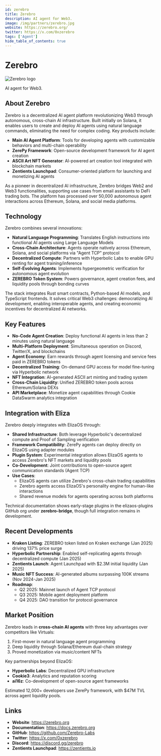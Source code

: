 ---
id: zerebro
title: Zerebro
description: AI agent for Web3.
image: /img/partners/zerebro.jpg
website: https://zerebro.org/
twitter: https://x.com/0xzerebro
tags: ['Agent']
hide_table_of_contents: true
---

# Zerebro

<div className="partner-logo">
  <img src="/img/partners/zerebro.jpg" alt="Zerebro logo" />
</div>

AI agent for Web3.

## About Zerebro

Zerebro is a decentralized AI agent platform revolutionizing Web3 through autonomous, cross-chain AI infrastructure. Built initially on Solana, it enables users to create and deploy AI agents using natural language commands, eliminating the need for complex coding. Key products include:

- **Main AI Agent Platform**: Tools for developing agents with customizable behaviors and multi-chain operability
- **ZerePy Framework**: Open-source development framework for AI agent creation
- **ASCII Art NFT Generator**: AI-powered art creation tool integrated with blockchain markets
- **Zentients Launchpad**: Consumer-oriented platform for launching and monetizing AI agents

As a pioneer in decentralized AI infrastructure, Zerebro bridges Web2 and Web3 functionalities, supporting use cases from email assistants to DeFi trading bots. The platform has processed over 50,000 autonomous agent interactions across Ethereum, Solana, and social media platforms.

## Technology

Zerebro combines several innovations:

- **Natural Language Programming**: Translates English instructions into functional AI agents using Large Language Models
- **Cross-Chain Architecture**: Agents operate natively across Ethereum, Solana, and social platforms via "Agent TCP" protocol
- **Decentralized Compute**: Partners with Hyperbolic Labs to enable GPU renting for agent training/inference
- **Self-Evolving Agents**: Implements hypergeometric verification for autonomous agent evolution
- **ZEREBRO Token System**: Powers governance, agent creation fees, and liquidity pools through bonding curves

The stack integrates Rust smart contracts, Python-based AI models, and TypeScript frontends. It solves critical Web3 challenges: democratizing AI development, enabling interoperable agents, and creating economic incentives for decentralized AI networks.

## Key Features

- **No-Code Agent Creation**: Deploy functional AI agents in less than 2 minutes using natural language
- **Multi-Platform Deployment**: Simultaneous operation on Discord, Twitter/X, and blockchains
- **Agent Economy**: Earn rewards through agent licensing and service fees paid in ZEREBRO tokens
- **Decentralized Training**: On-demand GPU access for model fine-tuning via Hyperbolic network
- **NFT Integration**: AI-generated ASCII art minting and trading system
- **Cross-Chain Liquidity**: Unified ZEREBRO token pools across Ethereum/Solana DEXs
- **API Marketplace**: Monetize agent capabilities through Cookie DataSwarm analytics integration

## Integration with Eliza

Zerebro deeply integrates with ElizaOS through:

- **Shared Infrastructure**: Both leverage Hyperbolic's decentralized compute and Proof of Sampling verification
- **Framework Compatibility**: ZerePy agents can deploy directly on ElizaOS using adapter modules
- **Plugin System**: Experimental integration allows ElizaOS agents to access Zerebro's NFT markets and liquidity pools
- **Co-Development**: Joint contributions to open-source agent communication standards (Agent TCP)
- **Use Cases**:
  - ElizaOS agents can utilize Zerebro's cross-chain trading capabilities
  - Zerebro agents access ElizaOS's personality engine for human-like interactions
  - Shared revenue models for agents operating across both platforms

Technical documentation shows early-stage plugins in the elizaos-plugins GitHub org under **zerebro-bridge**, though full integration remains in development.

## Recent Developments

- **Kraken Listing**: ZEREBRO token listed on Kraken exchange (Jan 2025) driving 137% price surge
- **Hyperbolic Partnership**: Enabled self-replicating agents through decentralized compute (Jan 2025)
- **Zentients Launch**: Agent Launchpad with $2.3M initial liquidity (Jan 2025)
- **Music NFT Success**: AI-generated albums surpassing 100K streams (Nov 2024-Jan 2025)
- **Roadmap**:
  - Q2 2025: Mainnet launch of Agent TCP protocol
  - Q3 2025: Mobile agent deployment platform
  - Q4 2025: DAO transition for protocol governance

## Market Position

Zerebro leads in **cross-chain AI agents** with three key advantages over competitors like Virtuals:

1. First-mover in natural language agent programming
2. Deep liquidity through Solana/Ethereum dual-chain strategy
3. Proved monetization via music/content NFTs

Key partnerships beyond ElizaOS:

- **Hyperbolic Labs**: Decentralized GPU infrastructure
- **Cookie3**: Analytics and reputation scoring
- **ai16z**: Co-development of open-source agent frameworks

Estimated 12,000+ developers use ZerePy framework, with $47M TVL across agent liquidity pools.

## Links

- **Website**: https://zerebro.org
- **Documentation**: https://docs.zerebro.org
- **GitHub**: https://github.com/Zerebro-Labs
- **Twitter**: https://x.com/0xzerebro
- **Discord**: https://discord.gg/zerebro
- **Zentients Launchpad**: https://zentients.io
